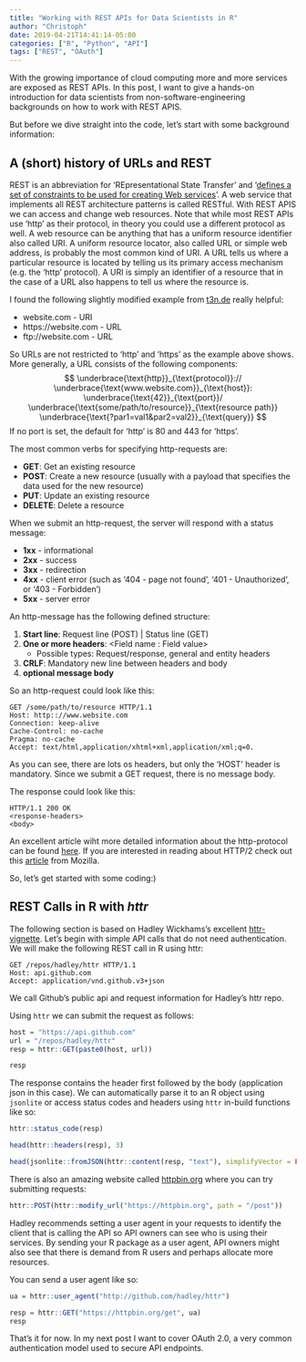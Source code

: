 ```yaml
---
title: "Working with REST APIs for Data Scientists in R"
author: "Christoph"
date: 2019-04-21T14:41:14-05:00
categories: ["R", "Python", "API"]
tags: ["REST", "OAuth"]
---
```



With the growing importance of cloud computing more and more services are 
exposed as REST APIs. In this post, I want to give a hands-on introduction for data 
scientists from non-software-engineering backgrounds on how to work with REST APIS.

But before we dive straight into the code, let's start with some background information:

## A (short) history of URLs and REST
REST is an abbreviation for 'REpresentational State Transfer' and '[defines a set of 
constraints to be used for creating Web services](https://en.wikipedia.org/wiki/Representational_state_transfer)'. 
A web service that implements all REST architecture patterns is called RESTful. With REST APIS we can 
access and change web resources. Note that while most REST APIs use 'http' as their protocol, in theory you could 
use a different protocol as well. A web resource can be anything that has a uniform resource 
identifier also called URI. A uniform resource locator, also called URL or simple web address, 
is probably the most common kind of URI. A URL tells us where a particular resource is located by telling us its 
primary access mechanism (e.g. the 'http' protocol).
A URI is simply an identifier of a resource that in the case of a URL also happens to tell us 
where the resource is.

I found the following slightly modified example from [t3n.de](https://t3n.de/news/url-uri-unterschiede-516483/) really helpful:

- website.com - URI
- https://website.com - URL
- ftp://website.com - URL

So URLs are not restricted to 'http' and 'https' as the example above shows. More generally, a URL consists of the following components:
$$
\underbrace{\text{http}}_{\text{protocol}}://
\underbrace{\text{www.website.com}}_{\text{host}}:
\underbrace{\text{42}}_{\text{port}}/
\underbrace{\text{some/path/to/resource}}_{\text{resource path}}
\underbrace{\text{?par1=val1&par2=val2}}_{\text{query}}
$$
If no port is set, the default for 'http' is 80 and 443 for 'https'.

The most common verbs for specifying http-requests are:

- **GET**: Get an existing resource
- **POST**: Create a new resource (usually with a payload that specifies the data used for the new resource)
- **PUT**: Update an existing resource
- **DELETE**: Delete a resource

When we submit an http-request, the server will respond with a status message:

- **1xx** - informational 
- **2xx** - success
- **3xx** - redirection
- **4xx** - client error (such as '404 - page not found', '401 - Unauthorized', or '403 - Forbidden')
- **5xx** - server error

An http-message has the following defined structure:

1. **Start line**: Request line (POST) | Status line (GET)
2. **One or more headers**: <Field name : Field value>
    - Possible types: Request/response, general and entity headers
3. **CRLF**: Mandatory new line between headers and body
4. **optional message body**

So an http-request could look like this:

```
GET /some/path/to/resource HTTP/1.1
Host: http:://www.website.com
Connection: keep-alive
Cache-Control: no-cache
Pragma: no-cache
Accept: text/html,application/xhtml+xml,application/xml;q=0.
```

As you can see, there are lots os headers, but only the 'HOST' header is mandatory. Since we submit a GET request, there 
is no message body. 

The response could look like this:

```
HTTP/1.1 200 OK
<response-headers>
<body>
```
An excellent article wiht more detailed information about the http-protocol can be found [here](https://code.tutsplus.com/tutorials/http-the-protocol-every-web-developer-must-know-part-1--net-31177). If you are interested in 
reading about HTTP/2 check out this [article](https://developer.mozilla.org/en-US/docs/Web/HTTP/Messages) from Mozilla.

So, let's get started with some coding:)

## REST Calls in R with *httr*

The following section is based on Hadley Wickhams's excellent [httr-vignette](https://cran.r-project.org/web/packages/httr/vignettes/API-packages.html). Let's begin with simple API calls that do not need authentication. We will make the following REST call in R using httr:

```
GET /repos/hadley/httr HTTP/1.1
Host: api.github.com
Accept: application/vnd.github.v3+json
```

We call Github's public api and request information for Hadley's httr repo.

Using `httr` we can submit the request as follows:
```r
host = "https://api.github.com"
url = "/repos/hadley/httr"
resp = httr::GET(paste0(host, url))

resp
```

The response contains the header first followed by the body (application json in this case). We can automatically parse it to an R object using `jsonlite` or access status codes and headers using `httr` in-build functions like so:
```r
httr::status_code(resp)

head(httr::headers(resp), 3)

head(jsonlite::fromJSON(httr::content(resp, "text"), simplifyVector = FALSE), 3)
```

There is also an amazing website called [httpbin.org](httpbin.org) where you can try submitting requests:
```r
httr::POST(httr::modify_url("https://httpbin.org", path = "/post"))
```

Hadley recommends setting a user agent in your requests to identify the client that is calling the API so API owners can see who is using their services. By sending your R package as a user agent, API owners might also see that there is demand from R users and perhaps allocate more resources.

You can send a user agent like so:
```r
ua = httr::user_agent("http://github.com/hadley/httr")

resp = httr::GET("https://httpbin.org/get", ua)
resp
```

That's it for now. In my next post I want to cover OAuth 2.0, a very common authentication model used to secure API endpoints.

